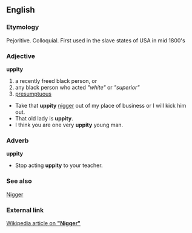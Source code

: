 ==English==

=== Etymology ===
Pejoritive. Colloquial. First used in the slave states of USA in mid 1800's 

=== Adjective ===
'''uppity'''

# a recently freed black person, or 
# any black person who acted ''"white"'' or ''"superior"''
# [[presumptuous]]

*Take that '''uppity''' [[nigger]] out of my place of business or I will kick him out.
*That old lady is '''uppity'''.
*I think you are one very '''uppity''' young man.

=== Adverb ===
'''uppity'''

*Stop acting '''uppity''' to your teacher.

=== See also ===
[[Nigger]]

=== External link ===
[[w:nigger|Wikipedia article on '''"Nigger"''']]